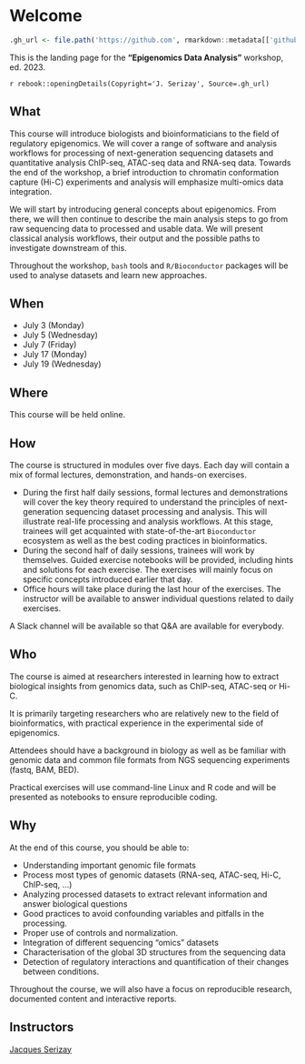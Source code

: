 # Welcome {-}

```r
.gh_url <- file.path('https://github.com', rmarkdown::metadata[['github-repo']])
```

This is the landing page for the **"Epigenomics Data Analysis"** 
workshop, ed. 2023.  

`r rebook::openingDetails(Copyright='J. Serizay', Source=.gh_url)`

## What {-}

This course will introduce biologists and bioinformaticians to the field of 
regulatory epigenomics. We will cover a range of software and analysis 
workflows for processing of next-generation sequencing datasets and 
quantitative analysis ChIP-seq, ATAC-seq data and RNA-seq data. Towards the end of the workshop, 
a brief introduction to chromatin conformation capture (Hi-C) experiments and analysis 
will emphasize multi-omics data integration.

We will start by introducing general concepts about epigenomics. 
From there, we will then continue to describe the main analysis steps to go 
from raw sequencing data to processed and usable data. We will present 
classical analysis workflows, their output and the possible paths to 
investigate downstream of this.  

Throughout the workshop, `bash` tools and `R/Bioconductor` packages will 
be used to analyse datasets and learn new approaches. 

## When {-}

- July 3 (Monday)
- July 5 (Wednesday)
- July 7 (Friday)
- July 17 (Monday)
- July 19 (Wednesday)

## Where {-}

This course will be held online.

## How {-}

The course is structured in modules over five days. Each day will contain a mix of formal lectures, demonstration, and hands-on exercises. 

- During the first half daily sessions, formal lectures and demonstrations will cover the key theory required to understand the principles of next-generation sequencing dataset processing and analysis. This will illustrate real-life processing and analysis workflows. At this stage, trainees will get acquainted with state-of-the-art `Bioconductor` ecosystem as well as the best coding practices in bioinformatics. 
- During the second half of daily sessions, trainees will work by themselves. Guided exercise notebooks will be provided, including hints and solutions for each exercise. The exercises will mainly focus on specific concepts introduced earlier that day. 
- Office hours will take place during the last hour of the exercises. The instructor will be available to answer individual questions related to daily exercises. 

A Slack channel will be available so that Q&A are available for everybody.

## Who {-}

The course is aimed at researchers interested in learning how to extract 
biological insights from genomics data, such as ChIP-seq, ATAC-seq or Hi-C.  

It is primarily targeting researchers who are relatively new to the field 
of bioinformatics, with practical experience in the experimental side of 
epigenomics. 

Attendees should have a background in biology as well as be familiar with 
genomic data and common file formats from NGS sequencing experiments 
(fastq, BAM, BED).

Practical exercises will use command-line Linux and R code and will be presented 
as notebooks to ensure reproducible coding.

## Why {-}

At the end of this course, you should be able to:

- Understanding important genomic file formats
- Process most types of genomic datasets (RNA-seq, ATAC-seq, Hi-C, ChIP-seq, ...)
- Analyzing processed datasets to extract relevant information and answer biological questions
- Good practices to avoid confounding variables and pitfalls in the processing.
- Proper use of controls and normalization.
- Integration of different sequencing "omics" datasets
- Characterisation of the global 3D structures from the sequencing data
- Detection of regulatory interactions and quantification of their changes between conditions.

Throughout the course, we will also have a focus on reproducible research, documented content and interactive reports.

## Instructors {-}

[Jacques Serizay](mailto:jacques.serizay@pasteur.fr)
